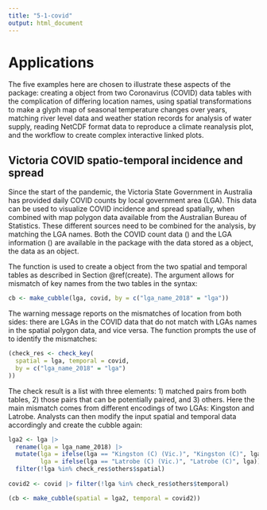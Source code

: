 ```yaml
---
title: "5-1-covid"
output: html_document
---
```


# Applications {#examples}

The five examples here are chosen to illustrate these aspects of the \pkg{cubble} package: creating a \code{cubble} object from two Coronavirus (COVID) data tables with the complication of differing location names, using spatial transformations to make a glyph map of seasonal temperature changes over years, matching river level data and weather station records for analysis of water supply, reading NetCDF format data to reproduce a climate reanalysis plot, and the workflow to create complex interactive linked plots.

## Victoria COVID spatio-temporal incidence and spread {#covid}

Since the start of the pandemic, the Victoria State Government in Australia has provided daily COVID counts by local government area (LGA). This data can be used to visualize COVID incidence and spread spatially, when combined with map polygon data available from the Australian Bureau of Statistics. These different sources need to be combined for the analysis, by matching the LGA names. Both the COVID count data (\code{covid}) and the LGA information (\code{lga}) are available in the \pkg{cubble} package with the \code{covid} data stored as a \code{tsibble} object, the \code{lga} data as an \code{sf} object.

The \code{make_cubble()} function is used to create a \code{cubble} object from the two spatial and temporal tables as described in Section \@ref(create). The \code{by} argument allows for mismatch of key names from the two tables in the \code{*_join()} \code{by} syntax: 

```r
cb <- make_cubble(lga, covid, by = c("lga_name_2018" = "lga"))
```

The warning message reports on the mismatches of location from both sides: there are LGAs in the COVID data that do not match with LGAs names in the spatial polygon data, and vice versa. The \code{make_cubble()} function prompts the use of \code{check_key()} to identify the mismatches:

```r
(check_res <- check_key(
  spatial = lga, temporal = covid, 
  by = c("lga_name_2018" = "lga")
))
```

The check result is a list with three elements: 1) matched pairs from both tables, 2) those pairs that can be potentially paired, and 3) others. Here the main mismatch comes from different encodings of two LGAs: Kingston and Latrobe. Analysts can then modify the input spatial and temporal data accordingly and create the cubble again: 

```r
lga2 <- lga |>
  rename(lga = lga_name_2018) |> 
  mutate(lga = ifelse(lga == "Kingston (C) (Vic.)", "Kingston (C)", lga),
         lga = ifelse(lga == "Latrobe (C) (Vic.)", "Latrobe (C)", lga)) |>
  filter(!lga %in% check_res$others$spatial) 
  
covid2 <- covid |> filter(!lga %in% check_res$others$temporal)

(cb <- make_cubble(spatial = lga2, temporal = covid2))
```
